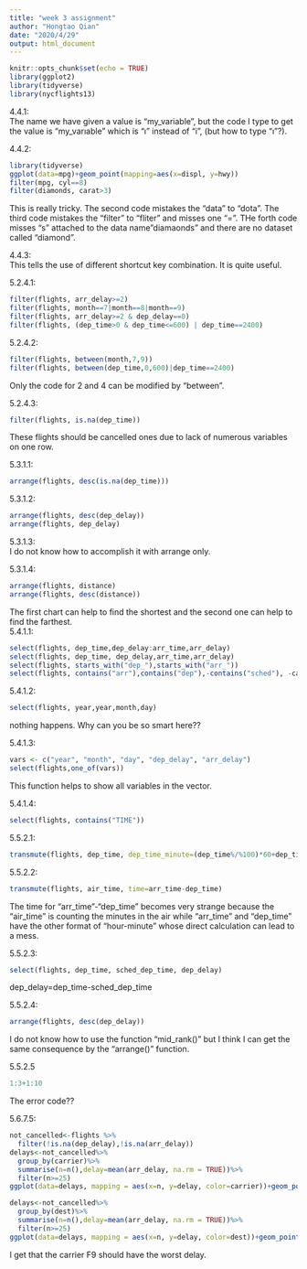 ```yaml
---
title: "week 3 assignment"
author: "Hongtao Qian"
date: "2020/4/29"
output: html_document
---
```


```r
knitr::opts_chunk$set(echo = TRUE)
library(ggplot2)
library(tidyverse)
library(nycflights13)
```

4.4.1:  
The name we have given a value is "my_variable", but the code I type to get the value is "my_varıable" which is "ı" instead of "i", (but how to type "ı"?).  

4.4.2:  
```r
library(tidyverse)
ggplot(data=mpg)+geom_point(mapping=aes(x=displ, y=hwy))
filter(mpg, cyl==8)
filter(diamonds, carat>3)
```

This is really tricky. The second code mistakes the "data" to "dota". The third code mistakes the "filter" to "fliter" and misses one "=". THe forth code misses "s" attached to the data name"diamaonds" and there are no dataset called "diamond".  

4.4.3:  
This tells the use of different shortcut key combination. It is quite useful. 

5.2.4.1:  
```r
filter(flights, arr_delay>=2)
filter(flights, month==7|month==8|month==9)
filter(flights, arr_delay>=2 & dep_delay==0)
filter(flights, (dep_time>0 & dep_time<=600) | dep_time==2400)
```

5.2.4.2:  
```r
filter(flights, between(month,7,9))
filter(flights, between(dep_time,0,600)|dep_time==2400)
```

Only the code for 2 and 4 can be modified by "between". 

5.2.4.3:  
```r
filter(flights, is.na(dep_time))
```

These flights should be cancelled ones due to lack of numerous variables on one row. 

5.3.1.1:  
```r
arrange(flights, desc(is.na(dep_time)))
```

5.3.1.2:  
```r
arrange(flights, desc(dep_delay))
arrange(flights, dep_delay)
```

5.3.1.3:  
I do not know how to accomplish it with arrange only. 

5.3.1.4:  
```r
arrange(flights, distance)
arrange(flights, desc(distance))
```

The first chart can help to find the shortest and the second one can help to find the farthest.  
5.4.1.1:  
```r
select(flights, dep_time,dep_delay:arr_time,arr_delay)
select(flights, dep_time, dep_delay,arr_time,arr_delay)
select(flights, starts_with("dep_"),starts_with("arr_"))
select(flights, contains("arr"),contains("dep"),-contains("sched"), -carrier)
```

5.4.1.2: 
```r
select(flights, year,year,month,day)
```

nothing happens. Why can you be so smart here??  

5.4.1.3:  
```r
vars <- c("year", "month", "day", "dep_delay", "arr_delay")
select(flights,one_of(vars))
```

This function helps to show all variables in the vector.  

5.4.1.4:  
```r
select(flights, contains("TIME"))
```

5.5.2.1:  
```r
transmute(flights, dep_time, dep_time_minute=(dep_time%/%100)*60+dep_time%%100, sched_dep_time, sched_dep_time_minute=(sched_dep_time%/%100)*60+sched_dep_time%%100)
```

5.5.2.2:  
```r
transmute(flights, air_time, time=arr_time-dep_time)
```

The time for "arr_time"-"dep_time" becomes very strange because the "air_time" is counting the minutes in the air while "arr_time" and "dep_time" have the other format of "hour-minute" whose direct calculation can lead to a mess. 

5.5.2.3:  
```r
select(flights, dep_time, sched_dep_time, dep_delay)
```

dep_delay=dep_time-sched_dep_time

5.5.2.4:  
```r
arrange(flights, desc(dep_delay))
```

I do not know how to use the function "mid_rank()" but I think I can get the same consequence by the "arrange()" function.  

5.5.2.5
```r
1:3+1:10
```

The error code??  

5.6.7.5:  
```r
not_cancelled<-flights %>%
  filter(!is.na(dep_delay),!is.na(arr_delay))
delays<-not_cancelled%>%
  group_by(carrier)%>%
  summarise(n=n(),delay=mean(arr_delay, na.rm = TRUE))%>%
  filter(n>=25)
ggplot(data=delays, mapping = aes(x=n, y=delay, color=carrier))+geom_point()

delays<-not_cancelled%>%
  group_by(dest)%>%
  summarise(n=n(),delay=mean(arr_delay, na.rm = TRUE))%>%
  filter(n>=25)
ggplot(data=delays, mapping = aes(x=n, y=delay, color=dest))+geom_point()
```

I get that the carrier F9 should have the worst delay. 